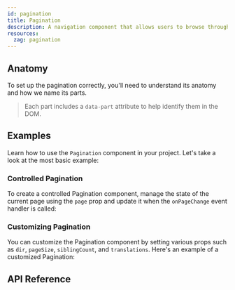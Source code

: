 ```yaml
---
id: pagination
title: Pagination
description: A navigation component that allows users to browse through pages.
resources:
  zag: pagination
---
```



<ComponentPreview />

## Anatomy

To set up the pagination correctly, you'll need to understand its anatomy and
how we name its parts.

> Each part includes a `data-part` attribute to help identify them in the DOM.

<Anatomy id="pagination" />

## Examples

Learn how to use the `Pagination` component in your project. Let's take a look
at the most basic example:

<Story id="Basic" />

### Controlled Pagination

To create a controlled Pagination component, manage the state of the current
page using the `page` prop and update it when the `onPageChange` event handler
is called:

<Story id="Controlled" />

### Customizing Pagination

You can customize the Pagination component by setting various props such as
`dir`, `pageSize`, `siblingCount`, and `translations`. Here's an example of a
customized Pagination:

<Story id="Customized" />

## API Reference

<ComponentTypes />
